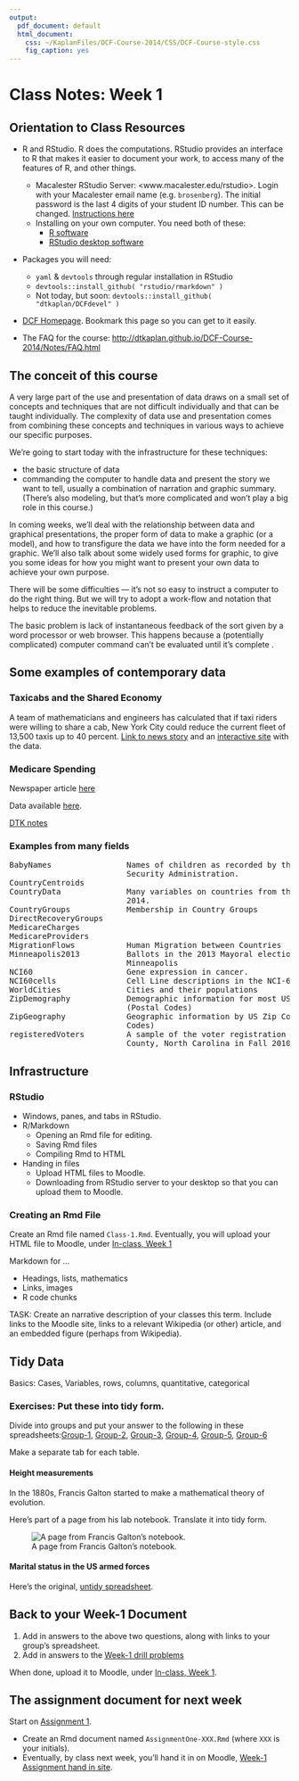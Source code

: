 ```yaml
---
output:
  pdf_document: default
  html_document:
    css: ~/KaplanFiles/DCF-Course-2014/CSS/DCF-Course-style.css
    fig_caption: yes
---
```



# Class Notes: Week 1

## Orientation to Class Resources

* R and RStudio. 
    R does the computations.  RStudio provides an interface to R that makes it easier to document your work, to access many of the features of R, and other things.
    * Macalester RStudio Server: <www.macalester.edu/rstudio>.  Login with your Macalester email name (e.g. `brosenberg`).  The initial password is the last 4 digits of your student ID number.  This can be changed.  [Instructions here](../FAQ.html#changing-your-password)
    * Installing on your own computer.  You need both of these:
        * [R software](http://cran.rstudio.com/)
        * [RStudio desktop software](http://www.rstudio.com/products/RStudio/#Desk)

* Packages you will need:

    * `yaml` & `devtools` through regular installation in RStudio
    * `devtools::install_github( "rstudio/rmarkdown" )`
    * Not today, but soon: `devtools::install_github( "dtkaplan/DCFdevel" )`

* [DCF Homepage](http://dtkaplan.github.io/DCF-Course-2014/).  Bookmark this page so you can get to it easily.

* The FAQ for the course: <http://dtkaplan.github.io/DCF-Course-2014/Notes/FAQ.html>

## The conceit of this course

A very large part of the use and presentation of data draws on a small set of concepts and techniques that are not difficult individually and that can be taught individually.  The complexity of data use and presentation comes from combining these concepts and techniques in various ways to achieve our specific purposes. 

We're going to start today with the infrastructure for these techniques:

* the basic structure of data
* commanding the computer to handle data and present the story we want to tell, usually a combination of narration and graphic summary.  (There's also modeling, but that's more complicated and won't play a big role in this course.)

In coming weeks, we'll deal with the relationship between data and graphical presentations, the proper form of data to make a graphic (or a model), and how to transfigure the data we have into the form needed for a graphic.  We'll also talk about some widely used forms for graphic, to give you some ideas for how you might want to present your own data to achieve your own purpose.

There will be some difficulties --- it's not so easy to instruct a computer to do the right thing.  But we will try to adopt a work-flow and notation that helps to reduce the inevitable problems.

The basic problem is lack of instantaneous feedback of the sort given by a word processor or web browser.  This happens because a (potentially complicated) computer command can't be evaluated until it's complete .

## Some examples of contemporary data

### Taxicabs and the Shared Economy

A team of mathematicians and engineers has calculated that if taxi riders were willing to share a cab, New York City could reduce the current fleet of 13,500 taxis up to 40 percent. [Link to news story](http://www.nytimes.com/2014/09/02/science/sharing-taxis-nyc-mathematics.html) and an [interactive site](http://www.hubcab.org/) with the data.

### Medicare Spending

Newspaper article [here](http://www.nytimes.com/2013/05/08/business/hospital-billing-varies-wildly-us-data-shows.html)

Data available [here](http://www.cms.gov/Research-Statistics-Data-and-Systems/Statistics-Trends-and-Reports/Medicare-Provider-Charge-Data/index.html).

[DTK notes](file:///Users/kaplan/KaplanFiles/MOSAIC/CVC/Summer2014/Notes/MedicareSpending/PriceOfHealth.html)

### Examples from many fields

<pre>
BabyNames                Names of children as recorded by the US Social
                         Security Administration.
CountryCentroids         
CountryData              Many variables on countries from the CIA factbook,
                         2014.
CountryGroups            Membership in Country Groups
DirectRecoveryGroups     
MedicareCharges          
MedicareProviders        
MigrationFlows           Human Migration between Countries
Minneapolis2013          Ballots in the 2013 Mayoral election in
                         Minneapolis
NCI60                    Gene expression in cancer.
NCI60cells               Cell Line descriptions in the NCI-60 dataset
WorldCities              Cities and their populations
ZipDemography            Demographic information for most US ZIP Codes
                         (Postal Codes)
ZipGeography             Geographic information by US Zip Codes (Postal
                         Codes)
registeredVoters         A sample of the voter registration list for Wake
                         County, North Carolina in Fall 2010.
</pre>

## Infrastructure

### RStudio

* Windows, panes, and tabs in RStudio.
* R/Markdown  
    * Opening an Rmd file for editing.
    * Saving Rmd files
    * Compiling Rmd to HTML
* Handing in files
    * Upload HTML files to Moodle.
    * Downloading from RStudio server to your desktop so that you can upload them to Moodle.

### Creating an Rmd File 

Create an Rmd file named `Class-1.Rmd`.  Eventually, you will upload your HTML file to Moodle, under [In-class, Week 1](https://moodle.macalester.edu/mod/assign/view.php?id=21352)

Markdown for ...

* Headings, lists, mathematics
* Links, images
* R code chunks

TASK: Create an narrative description of your classes this term.  Include links to the Moodle site, links to a relevant Wikipedia (or other) article, and an embedded figure (perhaps from Wikipedia).

## Tidy Data

Basics: Cases, Variables, rows, columns, quantitative, categorical

### Exercises: Put these into tidy form.  

Divide into groups and put your answer to the following in these spreadsheets:[Group-1](https://docs.google.com/spreadsheet/ccc?key=0Am13enSalO74dHNpejZtd3dQTXlPM245R0ZQbG0yYkE&usp=sharing), [Group-2](https://docs.google.com/spreadsheet/ccc?key=0Am13enSalO74dHk1enZoVnhrV09ad2x4dXR1MlpWNFE&usp=sharing), [Group-3](https://docs.google.com/spreadsheet/ccc?key=0Am13enSalO74dElIQkh0SWtyaW9aRkdMZVBERHdJNXc#gid=0), [Group-4](https://docs.google.com/spreadsheet/ccc?key=0Am13enSalO74dEYxdEhWZUI1S3NxN2ZaaThXSEtMVWc&usp=sharing), [Group-5](https://docs.google.com/spreadsheet/ccc?key=0Am13enSalO74dDVsLWJaUHV5emFVQlVfSjFrdmFkYXc&usp=sharing), [Group-6](https://docs.google.com/spreadsheet/ccc?key=0Am13enSalO74dFdvNGpFZkNuUHZqd2g2UEVDc0VEZEE&usp=sharing)

Make a separate tab for each table.

#### Height measurements

In the 1880s, Francis Galton started to make a mathematical theory of evolution.  

Here's part of a page from his lab notebook.  Translate it into tidy form.

![A page from Francis Galton's notebook.](galton-notebook.jpg)


#### Marital status in the US armed forces

Here's the original, [untidy spreadsheet](https://docs.google.com/spreadsheets/d/1Ow6Cm4z-Z1Yybk3i352msulYCEDOUaOghmo9ALajyHo/edit#gid=1811988794).

## Back to your Week-1 Document

1. Add in answers to the above two questions, along with links to your group's spreadsheet.
#. Add in answers to the [Week-1 drill problems](http://dtkaplan.github.io/DCF-2014/Drill/Week-1.html)

When done, upload it to Moodle, under [In-class, Week 1](https://moodle.macalester.edu/mod/assign/view.php?id=21352).


## The assignment document for next week

Start on [Assignment 1](http://dtkaplan.github.io/DCF-2014/Assignments/Assignment-One).  

* Create an Rmd document named `AssignmentOne-XXX.Rmd` (where `XXX` is your initials).
* Eventually, by class next week, you'll hand it in on Moodle, [Week-1 Assignment hand in site](https://moodle.macalester.edu/mod/assign/view.php?id=19069).


